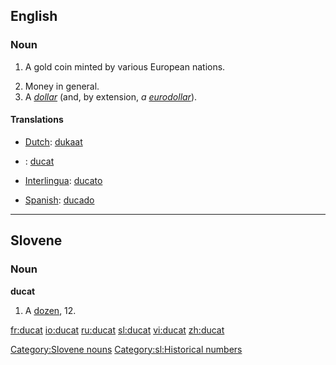 ==English==

===Noun===
{{en-noun|s}}
# {{historical}} A gold coin minted by various European nations.
# Money in general.
# A ''[[dollar]]'' (and, by extension, ''a [[euro|eurodollar]]'').

====Translations====
{{top}}
*[[Dutch]]: [[dukaat]]
*{{fr}}: [[ducat]]
*[[Interlingua]]: [[ducato]]
{{mid}}
*[[Spanish]]: [[ducado]]
{{bottom}}

----

==Slovene==

===Noun===
'''ducat'''
# A [[dozen]], 12.

[[Category:Slovene nouns]]
[[Category:sl:Historical numbers]]

[[fr:ducat]]
[[io:ducat]]
[[ru:ducat]]
[[sl:ducat]]
[[vi:ducat]]
[[zh:ducat]]